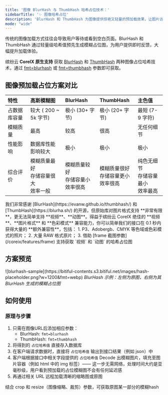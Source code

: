 ```yaml
---
title: '图像 BlurHash 与 ThumbHash 哈希占位技术：'
sidebarTitle: '✨ 图像哈希占位'
description: 'BlurHash 和 ThumbHash 为图像提供惊艳又轻量的预加载效果，让图片访问体验更上三层楼！'
mode: "wide"
---
```


传统的图像加载方式往往会导致用户等待或看到空白页面。BlurHash 和 ThumbHash 通过轻量级哈希值预先生成模糊占位图，为用户提供即时反馈，大幅提升加载体验。

缤纷云 **CoreIX 原生支持** 获取 [BlurHash](https://evanw.github.io/thumbhash/) 和 [ThumbHash](https://blurha.sh/) 两种图像占位哈希技术，通过 [fmt=blurhash](/coreix/features/fmt) 或 [fmt=thumbhash](/coreix/features/fmt) 参数即可获取。

## 图像预加载占位方案对比

| **特性** | **高斯模糊图** | **BlurHash** | **ThumbHash** | **主色值** |
| :--- | :--- | :--- | :--- | :--- |
| 占数据库容量 | 较大 ( 200 ~ 5k 字节) | 极小 (30+ 字节) | 极小 (20+ 字节) | 最短 (7-9 字符) |
| 模糊质量 | 最高 | 较高 | 很高 | 无任何细节 |
| 性能影响 | 数据库性能影响较大 | 极小 | 极小 | 极小 |
| 综合评价 | 模糊质量最好<br />存储容量很大<br />效率一般 | 模糊质量较好<br />存储容量小<br />效率很高  | 模糊质量很好<br />存储容量更小<br />效率很高 | 纯色无细节<br />存储容量最小<br />效率最高 |

<Tip>
  我们非常感谢 [BlurHash](https://evanw.github.io/thumbhash/) 和 [ThumbHash](https://blurha.sh/) 的开源，但原始库对图片格式支持 **非常有限**，更无法简单支持 **视频**、**动图**。得益于缤纷云 CoreIX 绝佳的 **视频**、**图片格式** 和 **色彩模式** 兼容能力，你可以简单我们的接口在 0.1 秒内获得大量的 **额外兼容性**，包括：
  1. P3、Adobergb、CMYK 等色域或色彩模式的照片；
  2. 大量 RAW 格式原片；
  3. 借助 [frame 截图参数](/coreix/features/frame) 支持获取 `视频` 和 `动图` 的哈希占位图
</Tip>

## 方案预览
<Frame>
  ![blurhash-sample](https://bitiful-contents.s3.bitiful.net/images/hash-placeholder.png?w=1200&fmt=webp)
  <em>BlurHash 示例：左侧为原图，右侧为其 BlurHash 生成的模糊占位图</em>
</Frame>

## 如何使用

### 原理与步骤

1. 只需在图像URL后添加相应参数：
    - BlurHash: `fmt=blurhash`
    - ThumbHash: `fmt=thumbhash`
2. 将得到的 `占位哈希值` 直接存入数据库
3. 在客户端请求数据时，直接将 `占位哈希值` 输出到接口结果（例如 json）中
4. 客户端根据接口中相关字段提供的 `占位哈希值` Decode 出模糊图片，填充至图片容器（例如 html 中的 img 标签）—— 这一步无需网络，处理时间大约是亚毫秒级，用户看到预加载的占位模糊图不会有任何延迟感
5. 再通过相关 URL 远程加载清晰的缩略图或原图

<Warning>
  结合 crop 和 resize（图像缩略、裁剪）参数，可获取原图某一部分的模糊hash
</Warning>